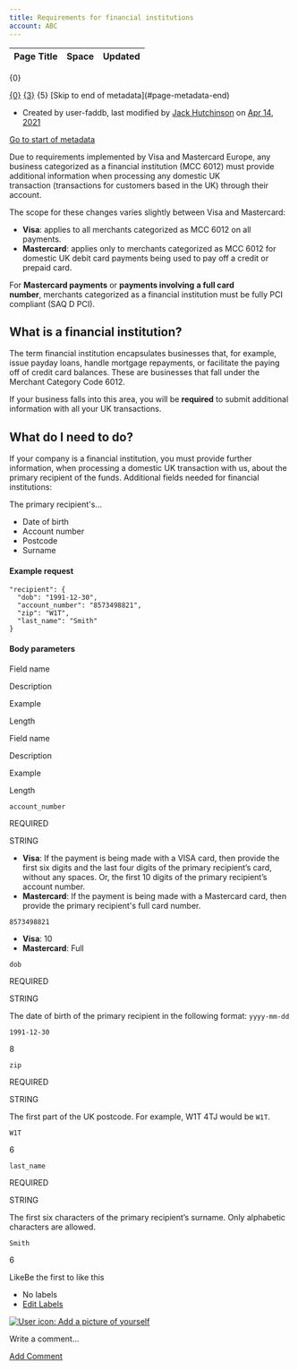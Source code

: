 ```yaml
---
title: Requirements for financial institutions
account: ABC
---
```


<table class="aui"> <thead> <tr class="header"> <th class="search-result-title">Page Title</th> <th class="search-result-space">Space</th> <th class="search-result-date">Updated</th> </tr> </thead> </table> <p class="search-result-count">{0}</p> <tr class="search-result"> <td class="search-result-title"><a href="{1}" class="content-type-{2}"><span>{0}</span></a></td> <td class="search-result-space"><a class="space" href="/display/{4}/" title="{3}">{3}</a></td> <td class="search-result-date"><span class="date" title="{6}">{5}</span></td> </tr> [Skip to end of metadata](#page-metadata-end)

*   Created by user-faddb, last modified by [Jack Hutchinson](    /display/~jack.hutchinson
    ) on [Apr 14, 2021](/pages/diffpagesbyversion.action?pageId=8488765&selectedPageVersions=4&selectedPageVersions=5 "Show changes")

[Go to start of metadata](#page-metadata-start)

Due to requirements implemented by Visa and Mastercard Europe, any business categorized as a financial institution (MCC 6012) must provide additional information when processing any domestic UK transaction (transactions for customers based in the UK) through their account.

The scope for these changes varies slightly between Visa and Mastercard:

*   **Visa**: applies to all merchants categorized as MCC 6012 on all payments.
*   **Mastercard**: applies only to merchants categorized as MCC 6012 for domestic UK debit card payments being used to pay off a credit or prepaid card.

For **Mastercard payments** or **payments involving** **a full card number**, merchants categorized as a financial institution must be fully PCI compliant (SAQ D PCI).

What is a financial institution?
--------------------------------

The term financial institution encapsulates businesses that, for example, issue payday loans, handle mortgage repayments, or facilitate the paying off of credit card balances. These are businesses that fall under the Merchant Category Code 6012.

If your business falls into this area, you will be **required** to submit additional information with all your UK transactions.

What do I need to do?
---------------------

If your company is a financial institution, you must provide further information, when processing a domestic UK transaction with us, about the primary recipient of the funds. Additional fields needed for financial institutions:

The primary recipient's...

*   Date of birth
*   Account number
*   Postcode
*   Surname

#### Example request

    "recipient": {
      "dob": "1991-12-30",
      "account_number": "8573498821",
      "zip": "W1T",
      "last_name": "Smith"
    }

#### Body parameters

Field name

Description

Example

Length

Field name

Description

Example

Length

`account_number`

REQUIRED

STRING

*   **Visa**: If the payment is being made with a VISA card, then provide the first six digits and the last four digits of the primary recipient’s card, without any spaces. Or, the first 10 digits of the primary recipient’s account number.
*   **Mastercard**: If the payment is being made with a Mastercard card, then provide the primary recipient's full card number.

`8573498821`

*   **Visa**: 10
*   **Mastercard**: Full

`dob`

REQUIRED

STRING

The date of birth of the primary recipient in the following format: `yyyy-mm-dd`

`1991-12-30`

8

`zip`

REQUIRED

STRING

The first part of the UK postcode. For example, W1T 4TJ would be `W1T`.

`W1T`

6

`last_name`

REQUIRED

STRING

The first six characters of the primary recipient’s surname. Only alphabetic characters are allowed.

`Smith`

6

LikeBe the first to like this

*   No labels
*   [Edit Labels](# "Edit Labels (Type 'l')")

[![User icon: Add a picture of yourself](/s/en_GB/7901/abf7b35644d5a5d1d7e4b0969a83e8eb2b569fb5/_/images/icons/profilepics/add_profile_pic.svg)](/users/profile/editmyprofilepicture.action)

Write a comment…

[Add Comment](/display/x/Requirements+for+financial+institutions?showComments=true&showCommentArea=true#addcomment)